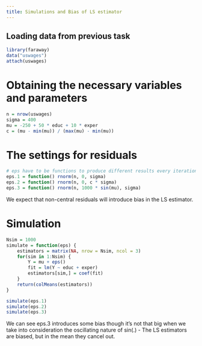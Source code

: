 ```yaml
---
title: Simulations and Bias of LS estimator
---
```


## Loading data from previous task

```r
library(faraway)
data("uswages")
attach(uswages)
```

# Obtaining the necessary variables and parameters

```r
n = nrow(uswages)
sigma = 400
mu = -250 + 50 * educ + 10 * exper
c = (mu - min(mu)) / (max(mu) - min(mu))
```

# The settings for residuals

```r
# eps have to be functions to produce different results every iteration
eps.1 = function() rnorm(n, 0, sigma)
eps.2 = function() rnorm(n, 0, c * sigma)
eps.3 = function() rnorm(n, 1000 * sin(mu), sigma)
```

We expect that non-central residuals will introduce bias in the LS estimator.

# Simulation

```r
Nsim = 1000
simulate = function(eps) {
    estimators = matrix(NA, nrow = Nsim, ncol = 3)
    for(sim in 1:Nsim) {
        Y = mu + eps()
        fit = lm(Y ~ educ + exper)
        estimators[sim,] = coef(fit)
    }
    return(colMeans(estimators))
}

simulate(eps.1)
simulate(eps.2)
simulate(eps.3)
```

We can see eps.3 introduces some bias though it's not that big when we take 
into consideration the oscillating nature of sin(.) - The LS estimators are 
biased, but in the mean they cancel out.